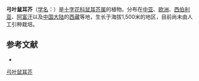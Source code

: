 {{Speciesbox
| name = 弓叶鼠耳芥
| status = 
| status_system = 
| image = 
| genus = Arabidopsis
| species = toxophylla
| authority = (M. Bieb.) N. Busch
}}

'''弓叶鼠耳芥'''（[[学名|学名]]：{{lang|la|''Arabidopsis toxophylla''}}）是[[十字花科|十字花科]][[鼠耳芥属|鼠耳芥属]]的植物。分布在[[中亚|中亚]]、[[欧洲|欧洲]]、[[西伯利亚|西伯利亚]]、[[阿富汗|阿富汗]]以及[[中国大陆|中国大陆]]的[[西藏|西藏]]等地，生长于海拔1,500米的地区，目前尚未由人工引种栽培。

== 参考文献 ==
<div class="references-small">
* {{cite web| url =http://www.bioinfo.cn/db05/KmzwSpecies.php?action=view&id=6396| title =弓叶鼠耳芥| work =《中国高等植物数据库全库》| publisher =中国科学院微生物研究所| author =昆明植物研究所| accessdate =2009-02-25| deadurl =yes| archiveurl =https://web.archive.org/web/20160305103813/http://www.bioinfo.cn/db05/KmzwSpecies.php?action=view&id=6396| archivedate =2016-03-05}}
</div>
{{Taxonbar|from=Q11066239}}

[[Category:鼠耳芥属|弓叶鼠耳芥]]


{{植物小作品}}
